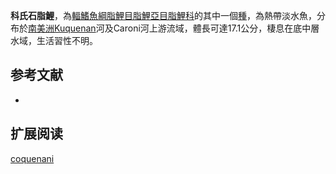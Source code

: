 {{Speciesbox
| status = NE
| status_system = IUCN3.1
| image = 
| genus = Brycon
| species = coquenani
| authority = [[Steindachner|Steindachner]], 1915
| synonyms =  
}}
'''科氏石脂鯉'''，為[[輻鰭魚綱|輻鰭魚綱]][[脂鯉目|脂鯉目]][[脂鯉亞目|脂鯉亞目]][[脂鯉科|脂鯉科]]的其中一個[[種|種]]，為熱帶淡水魚，分布於[[南美洲|南美洲]]Kuquenan河及Caroni河上游流域，體長可達17.1公分，棲息在底中層水域，生活習性不明。

==参考文献==
{{refbegin}}
*{{FishBase_species|genus=Brycon|species=coquenani|year=2013|month=10}}
{{refend}}

== 扩展阅读 ==
{{refbegin}}
{{wikispecies-inline|Brycon coquenani|科氏石脂鯉}}
{{refend}}
{{Taxonbar|from=Q6421135}}

[[Category:石脂鯉屬|coquenani]]


{{魚類小作品}}